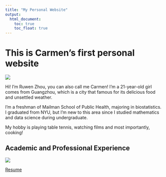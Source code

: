 ```yaml
---
title: "My Personal Website"
output: 
  html_document:
    toc: true
    toc_float: true
---
```


# This is Carmen's first personal website

![](https://media.giphy.com/media/l4HogOSqU3uupmvmg/giphy.gif)

Hi! I'm Ruwen Zhou, you can also call me Carmen!
I'm a 21-year-old girl comes from Guangzhou, which is a city that famous for its delicious food and unsettled weather.

I'm a freshman of Mailman School of Public Health, majoring in biostatistics.
I graduated from NYU, but I'm new to this area since I studied mathematics and data science during undergraduate.

My hobby is playing table tennis, watching films and most importantly, cooking!



## Academic and Professional Experience

![](https://media.giphy.com/media/emHFjFhg9Ha0wQjihU/giphy.gif)

[Resume](about.html)




